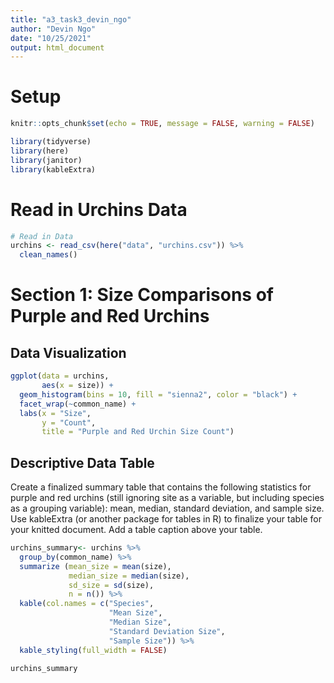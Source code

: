 ```yaml
---
title: "a3_task3_devin_ngo"
author: "Devin Ngo"
date: "10/25/2021"
output: html_document
---
```


# Setup
```r
knitr::opts_chunk$set(echo = TRUE, message = FALSE, warning = FALSE)

library(tidyverse)
library(here)
library(janitor)
library(kableExtra)
```

# Read in Urchins Data 

```r
# Read in Data
urchins <- read_csv(here("data", "urchins.csv")) %>% 
  clean_names()
```

# Section 1: Size Comparisons of Purple and Red Urchins

## Data Visualization 

```r
ggplot(data = urchins,
       aes(x = size)) +
  geom_histogram(bins = 10, fill = "sienna2", color = "black") +
  facet_wrap(~common_name) +
  labs(x = "Size",
       y = "Count",
       title = "Purple and Red Urchin Size Count")
```

## Descriptive Data Table
Create a finalized summary table that contains the following statistics for purple and red urchins (still ignoring site as a variable, but including species as a grouping variable): mean, median, standard deviation, and sample size. Use kableExtra (or another package for tables in R) to finalize your table for your knitted document. Add a table caption above your table. 

```r
urchins_summary<- urchins %>% 
  group_by(common_name) %>% 
  summarize (mean_size = mean(size),
             median_size = median(size),
             sd_size = sd(size),
             n = n()) %>% 
  kable(col.names = c("Species",
                      "Mean Size",
                      "Median Size",
                      "Standard Deviation Size",
                      "Sample Size")) %>% 
  kable_styling(full_width = FALSE)

urchins_summary
```

